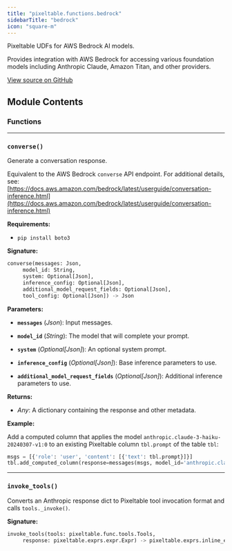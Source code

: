 ```yaml
---
title: "pixeltable.functions.bedrock"
sidebarTitle: "bedrock"
icon: "square-m"
---
```


Pixeltable UDFs for AWS Bedrock AI models.

Provides integration with AWS Bedrock for accessing various foundation models including Anthropic Claude, Amazon Titan, and other providers.


<a href="https://github.com/pixeltable/pixeltable/blob/main/pixeltable/functions/bedrock.py#L0" target="_blank">View source on GitHub</a>

## Module Contents

### Functions


---

### `converse()`

Generate a conversation response.


Equivalent to the AWS Bedrock `converse` API endpoint. For additional details, see: [https://docs.aws.amazon.com/bedrock/latest/userguide/conversation-inference.html](https://docs.aws.amazon.com/bedrock/latest/userguide/conversation-inference.html)

**Requirements:**

- `pip install boto3`


**Signature:**

```python
converse(messages: Json,
     model_id: String,
     system: Optional[Json],
     inference_config: Optional[Json],
     additional_model_request_fields: Optional[Json],
     tool_config: Optional[Json]) -> Json
```

**Parameters:**

- **`messages`** (*Json*): Input messages.

- **`model_id`** (*String*): The model that will complete your prompt.

- **`system`** (*Optional[Json]*): An optional system prompt.

- **`inference_config`** (*Optional[Json]*): Base inference parameters to use.

- **`additional_model_request_fields`** (*Optional[Json]*): Additional inference parameters to use.


**Returns:**

- *Any*: A dictionary containing the response and other metadata.



**Example:**

<Tip>

Add a computed column that applies the model `anthropic.claude-3-haiku-20240307-v1:0` to an existing Pixeltable column `tbl.prompt` of the table `tbl`: 
```python
msgs = [{'role': 'user', 'content': [{'text': tbl.prompt}]}]
tbl.add_computed_column(response=messages(msgs, model_id='anthropic.claude-3-haiku-20240307-v1:0'))
```


</Tip>


---

### `invoke_tools()`

Converts an Anthropic response dict to Pixeltable tool invocation format and calls `tools._invoke()`.


**Signature:**

```python
invoke_tools(tools: pixeltable.func.tools.Tools,
     response: pixeltable.exprs.expr.Expr) -> pixeltable.exprs.inline_expr.InlineDict
```

